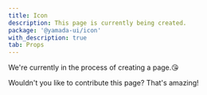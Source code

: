 ```yaml
---
title: Icon
description: This page is currently being created.
package: '@yamada-ui/icon'
with_description: true
tab: Props
---
```


We're currently in the process of creating a page.😘

Wouldn't you like to contribute this page? That's amazing!
